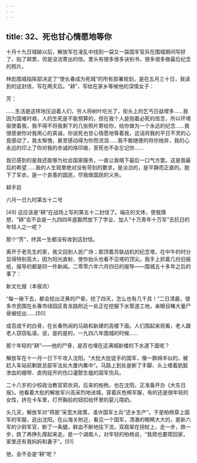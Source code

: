 ```yaml
---
---
---
```

title: 32、死也甘心情愿地等你
---




十月十九日城破以后，解放军在凌乱中找到一袋又一袋国军官兵在围城期间写好了、贴了邮票，但是没法寄出的信。里头有很多很多诀别书，很多很多做最后纪念的照片。

林彪围城指挥部决定了“使长春成为死城”的所有部署规划，是在五月三十日，我读到的这封信，写在两天后。“耕”，写给在家乡等候他的深情女子：

芳：

……生活是这样地压迫着人们，穷人将树叶吃光了，街头上的乞丐日益增多……我因为国难时艰，人的生死是不能预算的，但在我个人是抱着必死的信念，所以环境驱使着我，我不得不将我剩下的几张照片寄给你，给你做为一个永远的纪念……我很感谢你对我用心的真诚，你说死也甘心情愿地等着我，这话将我的平日不灵的心竟感动了，我太惭愧，甚至感动得为你而流泪……我不敢随便的将你抛弃，我的心永远的印上了你对我的赤诚的烙印痕，至死也不会忘记你……

我已感到的是我还能够为社会国家服务，一直让我咽下最后一口气方罢。这是我最后的希望……我的人生观里绝对没有苛刻的要求，是淡泊的，是平静而正直的。脱下了军衣，是一个良善的国民，尽我做国民的义务。

耕手启

六月一日九时第五十二号

[49] 这应该是“耕”在战场上写的第五十二封信了。端庄的文体，使我猜想，“耕”会不会是一九四四年底毅然放下了学业、加入“十万青年十万军”去抗日的年轻人之一呢？

那个“芳”，终其一生都没有收到这封信。

离开于老先生的家，我又回到人民广场；那顶着苏联战机的纪念塔，在中午的时分显得特别高大，因为阳光直射，使你抬头也看不见塔的顶尖。我手上抓着几份旧报纸，报导的都是同一件新闻。二零零六年六月四日的报导——围城五十多年之后的事了：

新文化报（本报讯）

“每一锹下去，都会挖出泛黄的尸骨。挖了四天，怎么也有几千具！”二日清晨，很多市民围在长春市绿园区青龙路附近一处正在挖掘下水管道工地，亲眼目睹大量尸骨被挖出……[50]

成百成千的白骨，在长春热闹的马路和新建的高楼下面。人们围起来观看，老人跟老人窃窃私语，说，是的是的，一九四八年围城的时候……

那个年轻的“耕”——他的尸骨，是否也埋在这满城新楼的下水道下面呢？

解放军在十一月一日下午攻入沈阳。“大批大批徒手的国军，像一群绵羊似的，被赶入车站前剿匪总部军法处大厦内集中”。马路上到处是断了手脚、头上缠着肮脏渗血的绷带、皮肉绽开的伤口灌脓生蛆的国军伤兵。

二十八岁的少校政治教官郭衣洞，后来的柏杨，也在沈阳，正准备开办《大东日报》。他看着大批的解放军兴高采烈地进城，穿着灰色棉军服，有的还是很年轻的女性，挤在卡车里，打开胸前的钮扣给怀里的婴儿喂奶。

头几天，解放军对“蒋匪”采宽大政策，准许国军士兵“还乡生产”。于是柏杨穿上国军的军服，逃出沈阳。在山海关附近，看见一个国军，清澈的眼睛大大的，是新六军的少尉军官，断了一条腿，鲜血不断地往下流，双肩架在拐杖上，走一步，跌一步，跌了再挣扎撑起来走。是一个湖南人，对年轻的柏杨说，“我爬也要爬回家，家里还有我妈妈和妻子”。[51]

他，会不会是“耕”呢？